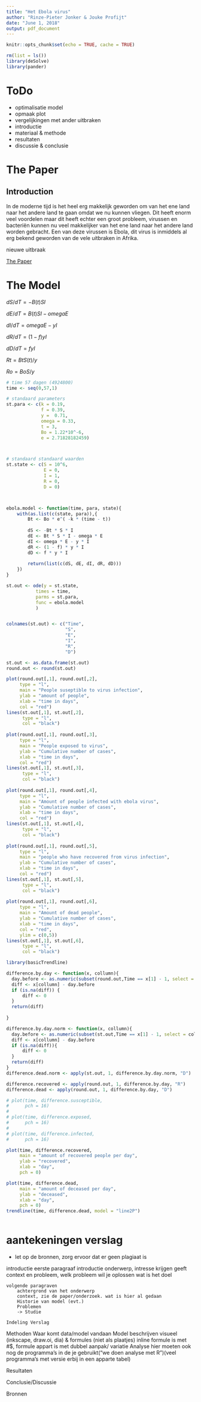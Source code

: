 ```yaml
---
title: "Het Ebola virus"
author: "Rinze-Pieter Jonker & Jouke Profijt"
date: "June 1, 2018"
output: pdf_document
---
```


```r
knitr::opts_chunk$set(echo = TRUE, cache = TRUE)
```

```r
rm(list = ls())
library(deSolve)
library(pander)
```
# ToDo

* optimalisatie model
* opmaak plot
* vergelijkingen met ander uitbraken
* introductie
* materiaal & methode
* resultaten
* discussie & conclusie


\pagebreak

\tableofcontents

\pagebreak

# The Paper

## Introduction

In de moderne tijd is het heel erg makkelijk geworden om van het ene land naar het andere land te gaan omdat we nu kunnen vliegen. Dit heeft enorm veel voordelen maar dit heeft echter een groot probleem, virussen en bacteriën kunnen nu veel makkelijker van het ene land naar het andere land worden gebracht. Een van deze virussen is Ebola, dit virus is inmiddels al erg bekend geworden van de vele uitbraken in Afrika.


nieuwe uitbraak




    


[The Paper](https://www.sciencedirect.com/science/article/pii/S1755436515000341)

\pagebreak

# The Model

$dS/dT = -B(t)SI$

$dE/dT = B(t)SI - omegaE$

$dI/dT = omegaE - yI$

$dR/dT = (1-f)yI$

$dD/dT = fyI$

$Rt = BtS(t)/y$

$Ro = BoS/y$

```r
# time 57 dagen (4924800)
time <- seq(0,57,1)

# standaard parameters
st.para <- c(k = 0.19,
             f = 0.39,
             y =  0.71,
             omega = 0.33,
             t = 3,
             Bo = 1.22*10^-6,
             e = 2.71828182459)



# standaard standaard waarden
st.state <- c(S = 10^6,
              E = 0,
              I = 1,
              R = 0,
              D = 0)



ebola.model <- function(time, para, state){
    with(as.list(c(state, para)),{
        Bt <- Bo * e^( -k * (time - t))
        
        dS <- -Bt * S * I 
        dE <- Bt * S * I - omega * E
        dI <- omega * E - y * I
        dR <- (1 - f) * y * I
        dD <- f * y * I
        
        return(list(c(dS, dE, dI, dR, dD)))
    })
}

st.out <- ode(y = st.state,
           times = time,
           parms = st.para,
           func = ebola.model
           )


colnames(st.out) <- c("Time",
                      "S",
                      "E", 
                      "I",
                      "R",
                      "D")
```

```r
st.out <- as.data.frame(st.out)
round.out <- round(st.out)

plot(round.out[,1], round.out[,2],
     type = "l",
     main = "People suseptible to virus infection",
     ylab = "amount of people",
     xlab = "time in days",
     col = "red")
lines(st.out[,1], st.out[,2],
      type = "l",
      col = "black")
    
plot(round.out[,1], round.out[,3],
     type = "l",
     main = "People exposed to virus",
     ylab = "Cumulative number of cases",
     xlab = "time in days",
     col = "red")
lines(st.out[,1], st.out[,3],
      type = "l",
      col = "black")
    
plot(round.out[,1], round.out[,4],
     type = "l",
     main = "Amount of people infected with ebola virus",
     ylab = "Cumulative number of cases",
     xlab = "time in days",
     col = "red")
lines(st.out[,1], st.out[,4],
      type = "l",
      col = "black")
    
plot(round.out[,1], round.out[,5],
     type = "l",
     main = "people who have recovered from virus infection",
     ylab = "Cumulative number of cases",
     xlab = "time in days",
     col = "red")
lines(st.out[,1], st.out[,5],
      type = "l",
      col = "black")
    
plot(round.out[,1], round.out[,6],
     type = "l",
     main = "Amount of dead people",
     ylab = "Cumulative number of cases",
     xlab = "time in days",
     col = "red",
     ylim = c(0,5))
lines(st.out[,1], st.out[,6],
      type = "l",
      col = "black")

```

```r
library(basicTrendline)

difference.by.day <- function(x, collumn){
  day.before <- as.numeric(subset(round.out,Time == x[1] - 1, select = collumn))
  diff <- x[collumn] - day.before
  if (is.na(diff)) {
      diff <- 0
  }
  return(diff)
  
}

difference.by.day.norm <- function(x, collumn){
  day.before <- as.numeric(subset(st.out,Time == x[1] - 1, select = collumn))
  diff <- x[collumn] - day.before
  if (is.na(diff)){
      diff <- 0
  }
  return(diff)
}
difference.dead.norm <- apply(st.out, 1, difference.by.day.norm, "D")

difference.recovered <- apply(round.out, 1, difference.by.day, "R")
difference.dead <- apply(round.out, 1, difference.by.day, "D")

# plot(time, difference.susceptible,
#      pch = 16)
# 
# plot(time, difference.exposed,
#      pch = 16)
# 
# plot(time, difference.infected,
#      pch = 16)

plot(time, difference.recovered,
     main = "amount of recovered people per day",
     ylab = "recovered",
     xlab = "day",
     pch = 0)

plot(time, difference.dead,
     main = "amount of deceased per day",
     ylab = "deceased",
     xlab = "day",
     pch = 0)
trendline(time, difference.dead, model = "line2P")



```

\pagebreak

# aantekeningen verslag
 * let op de bronnen, zorg ervoor dat er geen plagiaat is
 
introductie
    eerste paragraaf
        introductie onderwerp, intresse krijgen
        geeft context en probleem, welk probleem wil je oplossen
        wat is het doel
        
    volgende paragraven
        achtergrond van het onderwerp
        context, zie de paper/onderzoek. wat is hier al gedaan
        Historie van model (evt.)
        Problemen
        -> Studie
    
    Indeling Verslag

Methoden
    Waar komt data/model vandaan
    Model beschrijven visueel (inkscape, draw.oi, dia) & formules (niet als plaatjes)
    inline formule is met #$, formule appart is met dubbel
    aanpak/ variatie
    Analyse
    hier moeten ook nog de programma's in de je gebruikt("we doen analyse met R")(veel programma's met versie erbij in een apparte tabel)
    
Resultaten

Conclusie/Discussie

Bronnen